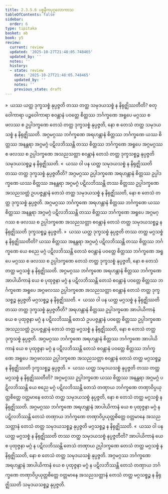 ```yaml
---
title: 2.3.5.6 ပစ္စနီကပုဂ္ဂလောကာသ
tableOfContents: false
sidebar:
  order: 6
type: tipitaka
basket: ab
book: y5
review:
  current: review
  updated: '2025-10-27T21:48:05.748465'
  updated_by: ''
  notes: ''
  history:
  - state: review
    date: '2025-10-27T21:48:05.748465'
    updated_by: ''
    notes: ''
    previous_state: draft
---
```



<ReviewStatus review={frontmatter.review} showDetails={true} />

<HypothesisAnnotation frontmatter={frontmatter} />

<DynamicBreadcrumb />

<Division number="162" book="y5" e="ch" v="33" p="261">

<Paragraph number="777" book="y5">
»  ယဿ ယတ္ထ ဒုက္ခသစ္စံ နုပ္ပဇ္ဇတိ တဿ တတ္ထ သမုဒယသစ္စံ န နိရုဇ္ဈိဿတီတိ?
</Paragraph>

<Paragraph number="778" book="y5">
စတုဝေါကာရာ ပဉ္စဝေါကာရာ စဝန္တာနံ ပဝတ္တေ စိတ္တဿ ဘင်္ဂက္ခဏေ အရူပေ မဂ္ဂဿ စ ဖလဿ စ ဥပ္ပါဒက္ခဏေ တေသံ တတ္ထ ဒုက္ခသစ္စံ နုပ္ပဇ္ဇတိ, နော စ တေသံ တတ္ထ သမုဒယသစ္စံ န နိရုဇ္ဈိဿတိ. အဂ္ဂမဂ္ဂဿ ဘင်္ဂက္ခဏေ အရဟန္တာနံ စိတ္တဿ ဘင်္ဂက္ခဏေ ယဿ စိတ္တဿ အနန္တရာ အဂ္ဂမဂ္ဂံ ပဋိလဘိဿန္တိ တဿ စိတ္တဿ ဘင်္ဂက္ခဏေ အရူပေ အဂ္ဂမဂ္ဂဿ စ ဖလဿ စ ဥပ္ပါဒက္ခဏေ အသညသတ္တာ စဝန္တာနံ တေသံ တတ္ထ ဒုက္ခသစ္စဉ္စ နုပ္ပဇ္ဇတိ သမုဒယသစ္စဉ္စ န နိရုဇ္ဈိဿတိ.
</Paragraph>

<Paragraph number="779" book="y5">
«  ယဿ ဝါ ပန ယတ္ထ သမုဒယသစ္စံ န နိရုဇ္ဈိဿတိ တဿ တတ္ထ ဒုက္ခသစ္စံ နုပ္ပဇ္ဇတီတိ?
</Paragraph>

<Paragraph number="780" book="y5">
အဂ္ဂမဂ္ဂဿ ဥပ္ပါဒက္ခဏေ အရဟန္တာနံ စိတ္တဿ ဥပ္ပါဒက္ခဏေ ယဿ စိတ္တဿ အနန္တရာ အဂ္ဂမဂ္ဂံ ပဋိလဘိဿန္တိ တဿ စိတ္တဿ ဥပ္ပါဒက္ခဏေ အသညသတ္တံ ဥပပဇ္ဇန္တာနံ တေသံ တတ္ထ သမုဒယသစ္စံ န နိရုဇ္ဈိဿတိ, နော စ တေသံ တတ္ထ ဒုက္ခသစ္စံ နုပ္ပဇ္ဇတိ. အဂ္ဂမဂ္ဂဿ ဘင်္ဂက္ခဏေ အရဟန္တာနံ စိတ္တဿ ဘင်္ဂက္ခဏေ ယဿ စိတ္တဿ အနန္တရာ အဂ္ဂမဂ္ဂံ ပဋိလဘိဿန္တိ တဿ စိတ္တဿ ဘင်္ဂက္ခဏေ အရူပေ အဂ္ဂမဂ္ဂဿ စ ဖလဿ စ ဥပ္ပါဒက္ခဏေ အသညသတ္တာ စဝန္တာနံ တေသံ တတ္ထ သမုဒယသစ္စဉ္စ န နိရုဇ္ဈိဿတိ ဒုက္ခသစ္စဉ္စ နုပ္ပဇ္ဇတိ.
</Paragraph>

<Paragraph number="781" book="y5">
»  ယဿ ယတ္ထ ဒုက္ခသစ္စံ နုပ္ပဇ္ဇတိ တဿ တတ္ထ မဂ္ဂသစ္စံ န နိရုဇ္ဈိဿတီတိ?
</Paragraph>

<Paragraph number="782" book="y5">
ယဿ စိတ္တဿ အနန္တရာ အဂ္ဂမဂ္ဂံ ပဋိလဘိဿန္တိ တဿ စိတ္တဿ ဘင်္ဂက္ခဏေ ယေ စညေ မဂ္ဂံ ပဋိလဘိဿန္တိ တေသံ စဝန္တာနံ ပဝတ္တေ စိတ္တဿ ဘင်္ဂက္ခဏေ အရူပေ မဂ္ဂဿ စ ဖလဿ စ ဥပ္ပါဒက္ခဏေ တေသံ တတ္ထ ဒုက္ခသစ္စံ နုပ္ပဇ္ဇတိ, နော စ တေသံ တတ္ထ မဂ္ဂသစ္စံ န နိရုဇ္ဈိဿတိ. အဂ္ဂမဂ္ဂဿ ဘင်္ဂက္ခဏေ အရဟန္တာနံ စိတ္တဿ ဘင်္ဂက္ခဏေ အာပါယိကာနံ ယေ စ ပုထုဇ္ဇနာ မဂ္ဂံ န ပဋိလဘိဿန္တိ တေသံ စဝန္တာနံ ပဝတ္တေ စိတ္တဿ ဘင်္ဂက္ခဏေ အရူပေ အဂ္ဂဖလဿ ဥပ္ပါဒက္ခဏေ အသညသတ္တာ စဝန္တာနံ တေသံ တတ္ထ ဒုက္ခသစ္စဉ္စ နုပ္ပဇ္ဇတိ မဂ္ဂသစ္စဉ္စ န နိရုဇ္ဈိဿတိ.
</Paragraph>

<Paragraph number="783" book="y5">
«  ယဿ ဝါ ပန ယတ္ထ မဂ္ဂသစ္စံ န နိရုဇ္ဈိဿတိ တဿ တတ္ထ ဒုက္ခသစ္စံ နုပ္ပဇ္ဇတီတိ?
</Paragraph>

<Paragraph number="784" book="y5">
အရဟန္တာနံ စိတ္တဿ ဥပ္ပါဒက္ခဏေ အာပါယိကာနံ ယေ စ ပုထုဇ္ဇနာ မဂ္ဂံ န ပဋိလဘိဿန္တိ တေသံ ဥပပဇ္ဇန္တာနံ ပဝတ္တေ စိတ္တဿ ဥပ္ပါဒက္ခဏေ အသညသတ္တံ ဥပပဇ္ဇန္တာနံ တေသံ တတ္ထ မဂ္ဂသစ္စံ န နိရုဇ္ဈိဿတိ, နော စ တေသံ တတ္ထ ဒုက္ခသစ္စံ နုပ္ပဇ္ဇတိ. အဂ္ဂမဂ္ဂဿ ဘင်္ဂက္ခဏေ အရဟန္တာနံ စိတ္တဿ ဘင်္ဂက္ခဏေ အာပါယိကာနံ ယေ စ ပုထုဇ္ဇနာ မဂ္ဂံ န ပဋိလဘိဿန္တိ တေသံ စဝန္တာနံ ပဝတ္တေ စိတ္တဿ ဘင်္ဂက္ခဏေ အရူပေ အဂ္ဂဖလဿ ဥပ္ပါဒက္ခဏေ အသညသတ္တာ စဝန္တာနံ တေသံ တတ္ထ မဂ္ဂသစ္စဉ္စ န နိရုဇ္ဈိဿတိ ဒုက္ခသစ္စဉ္စ နုပ္ပဇ္ဇတိ.
</Paragraph>

</Division>
<Division number="163" book="y5" e="ch" v="33" p="263">

<Paragraph number="785" book="y5">
»  ယဿ ယတ္ထ သမုဒယသစ္စံ နုပ္ပဇ္ဇတိ တဿ တတ္ထ မဂ္ဂသစ္စံ န နိရုဇ္ဈိဿတီတိ?
</Paragraph>

<Paragraph number="786" book="y5">
အဂ္ဂမဂ္ဂဿ ဥပ္ပါဒက္ခဏေ ယဿ စိတ္တဿ အနန္တရာ အဂ္ဂမဂ္ဂံ ပဋိလဘိဿန္တိ ယေ စညေ မဂ္ဂံ ပဋိလဘိဿန္တိ တေသံ တဏှာယ ဘင်္ဂက္ခဏေ တဏှာဝိပ္ပယုတ္တစိတ္တေ ဝတ္တမာနေ တေသံ တတ္ထ သမုဒယသစ္စံ နုပ္ပဇ္ဇတိ, နော စ တေသံ တတ္ထ မဂ္ဂသစ္စံ န နိရုဇ္ဈိဿတိ. အဂ္ဂမဂ္ဂဿ ဘင်္ဂက္ခဏေ အရဟန္တာနံ အာပါယိကာနံ ယေ စ ပုထုဇ္ဇနာ မဂ္ဂံ န ပဋိလဘိဿန္တိ တေသံ တဏှာယ ဘင်္ဂက္ခဏေ တဏှာဝိပ္ပယုတ္တစိတ္တေ ဝတ္တမာနေ အသညသတ္တာနံ တေသံ တတ္ထ သမုဒယသစ္စဉ္စ နုပ္ပဇ္ဇတိ မဂ္ဂသစ္စဉ္စ န နိရုဇ္ဈိဿတိ.
</Paragraph>

<Paragraph number="787" book="y5">
«  ယဿ ဝါ ပန ယတ္ထ မဂ္ဂသစ္စံ န နိရုဇ္ဈိဿတိ တဿ တတ္ထ သမုဒယသစ္စံ နုပ္ပဇ္ဇတီတိ?
</Paragraph>

<Paragraph number="788" book="y5">
အာပါယိကာနံ ယေ စ ပုထုဇ္ဇနာ မဂ္ဂံ န ပဋိလဘိဿန္တိ တေသံ တဏှာယ ဥပ္ပါဒက္ခဏေ တေသံ တတ္ထ မဂ္ဂသစ္စံ န နိရုဇ္ဈိဿတိ, နော စ တေသံ တတ္ထ သမုဒယသစ္စံ နုပ္ပဇ္ဇတိ. အဂ္ဂမဂ္ဂဿ ဘင်္ဂက္ခဏေ အရဟန္တာနံ အာပါယိကာနံ ယေ စ ပုထုဇ္ဇနာ မဂ္ဂံ န ပဋိလဘိဿန္တိ တေသံ တဏှာယ ဘင်္ဂက္ခဏေ တဏှာဝိပ္ပယုတ္တစိတ္တေ ဝတ္တမာနေ အသညသတ္တာနံ တေသံ တတ္ထ မဂ္ဂသစ္စဉ္စ န နိရုဇ္ဈိဿတိ သမုဒယသစ္စဉ္စ နုပ္ပဇ္ဇတိ.
</Paragraph>
</Division>